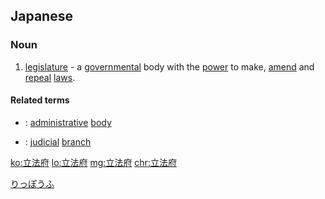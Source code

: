 ==Japanese==
{{ja-kanjitab|りつ|k1=りっ|ほう|k2=ぽう|ふ|yomi=on}}

===Noun===
{{ja-noun|りっぽうふ}}

# [[legislature]] - a [[governmental]] body with the [[power]] to make, [[amend]] and [[repeal]] [[law]]s.

====Related terms====
* {{ja-r|行政府|ぎょうせいふ}}: [[administrative]] [[body]]
* {{ja-r|司法府|しほうふ}}: [[judicial]] [[branch]]

[[Category:ja:Government|りっぽうふ]]

[[ko:立法府]]
[[lo:立法府]]
[[mg:立法府]]
[[chr:立法府]]